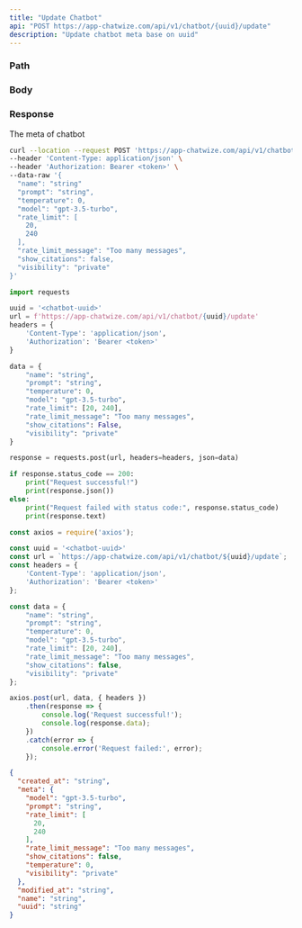 ```yaml
---
title: "Update Chatbot"
api: "POST https://app-chatwize.com/api/v1/chatbot/{uuid}/update"
description: "Update chatbot meta base on uuid"
---
```


### Path

<ParamField path="uuid" type="string" required/>

### Body

<ParamField body="name" type="string"/>
<ParamField body="prompt" type="string"/>
<ParamField body="temperature" type="float"/>
<ParamField body="model" type="select" />
<ParamField body="visibility" type="string"/>
<ParamField body="rate_limit" type="[number, number]"/>
<ParamField body="rate_limit_message" type="string"/>
<ParamField body="show_citations" type="boolean"/>

### Response

<ResponseField name="created_at" type="string"/>
<ResponseField name="meta" type="object">
The meta of chatbot
<Expandable title="Chatbot meta">
<ResponseField name="model" type="string" />
<ResponseField name="prompt" type="string" />
<ResponseField name="rate_limit" type="[number, number]"/>
<ResponseField name="rate_limit_message" type="string"/>
<ResponseField name="show_citation" type="boolean"/>
<ResponseField name="temperature" type="number"/>
<ResponseField name="visibility" type="string"/>
</Expandable>
</ResponseField>

<ResponseField name="modified_at" type="string"/>
<ResponseField name="name" type="string"/>
<ResponseField name="uuid" type="string"/>

<RequestExample>

```bash Curl
curl --location --request POST 'https://app-chatwize.com/api/v1/chatbot/{uuid}/update' \
--header 'Content-Type: application/json' \
--header 'Authorization: Bearer <token>' \
--data-raw '{
  "name": "string"
  "prompt": "string",
  "temperature": 0,
  "model": "gpt-3.5-turbo",
  "rate_limit": [
    20,
    240
  ],
  "rate_limit_message": "Too many messages",
  "show_citations": false,
  "visibility": "private"
}'
```

```py Python
import requests

uuid = '<chatbot-uuid>'
url = f'https://app-chatwize.com/api/v1/chatbot/{uuid}/update'
headers = {
    'Content-Type': 'application/json',
    'Authorization': 'Bearer <token>'
}

data = {
    "name": "string",
    "prompt": "string",
    "temperature": 0,
    "model": "gpt-3.5-turbo",
    "rate_limit": [20, 240],
    "rate_limit_message": "Too many messages",
    "show_citations": False,
    "visibility": "private"
}

response = requests.post(url, headers=headers, json=data)

if response.status_code == 200:
    print("Request successful!")
    print(response.json())
else:
    print("Request failed with status code:", response.status_code)
    print(response.text)
```

```ts JavaScript
const axios = require('axios');

const uuid = '<chatbot-uuid>'
const url = `https://app-chatwize.com/api/v1/chatbot/${uuid}/update`;
const headers = {
    'Content-Type': 'application/json',
    'Authorization': 'Bearer <token>'
};

const data = {
    "name": "string",
    "prompt": "string",
    "temperature": 0,
    "model": "gpt-3.5-turbo",
    "rate_limit": [20, 240],
    "rate_limit_message": "Too many messages",
    "show_citations": false,
    "visibility": "private"
};

axios.post(url, data, { headers })
    .then(response => {
        console.log('Request successful!');
        console.log(response.data);
    })
    .catch(error => {
        console.error('Request failed:', error);
    });
```

</RequestExample>

<ResponseExample>

```json Response
{
  "created_at": "string",
  "meta": {
    "model": "gpt-3.5-turbo",
    "prompt": "string",
    "rate_limit": [
      20,
      240
    ],
    "rate_limit_message": "Too many messages",
    "show_citations": false,
    "temperature": 0,
    "visibility": "private"
  },
  "modified_at": "string",
  "name": "string",
  "uuid": "string"
}

```

</ResponseExample>
